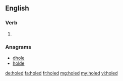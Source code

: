 ==English==

===Verb===
{{head|en}}

# {{en-past of|hole}}

===Anagrams===
* [[dhole#English|dhole]]
* [[holde#English|holde]]

[[de:holed]]
[[fa:holed]]
[[fr:holed]]
[[mg:holed]]
[[my:holed]]
[[vi:holed]]